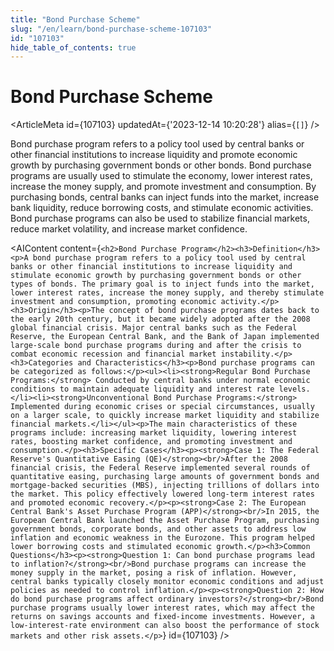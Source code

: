 ```yaml
---
title: "Bond Purchase Scheme"
slug: "/en/learn/bond-purchase-scheme-107103"
id: "107103"
hide_table_of_contents: true
---
```



# Bond Purchase Scheme

<ArticleMeta id={107103} updatedAt={'2023-12-14 10:20:28'} alias={`[]`} />
<div className='border-solid border-b border-t-0 my-4 border-[var(--ifm-color-gray-300)]' />

Bond purchase program refers to a policy tool used by central banks or other financial institutions to increase liquidity and promote economic growth by purchasing government bonds or other bonds. Bond purchase programs are usually used to stimulate the economy, lower interest rates, increase the money supply, and promote investment and consumption. By purchasing bonds, central banks can inject funds into the market, increase bank liquidity, reduce borrowing costs, and stimulate economic activities. Bond purchase programs can also be used to stabilize financial markets, reduce market volatility, and increase market confidence.

<AIContent content={`<h2>Bond Purchase Program</h2><h3>Definition</h3><p>A bond purchase program refers to a policy tool used by central banks or other financial institutions to increase liquidity and stimulate economic growth by purchasing government bonds or other types of bonds. The primary goal is to inject funds into the market, lower interest rates, increase the money supply, and thereby stimulate investment and consumption, promoting economic activity.</p><h3>Origin</h3><p>The concept of bond purchase programs dates back to the early 20th century, but it became widely adopted after the 2008 global financial crisis. Major central banks such as the Federal Reserve, the European Central Bank, and the Bank of Japan implemented large-scale bond purchase programs during and after the crisis to combat economic recession and financial market instability.</p><h3>Categories and Characteristics</h3><p>Bond purchase programs can be categorized as follows:</p><ul><li><strong>Regular Bond Purchase Programs:</strong> Conducted by central banks under normal economic conditions to maintain adequate liquidity and interest rate levels.</li><li><strong>Unconventional Bond Purchase Programs:</strong> Implemented during economic crises or special circumstances, usually on a larger scale, to quickly increase market liquidity and stabilize financial markets.</li></ul><p>The main characteristics of these programs include: increasing market liquidity, lowering interest rates, boosting market confidence, and promoting investment and consumption.</p><h3>Specific Cases</h3><p><strong>Case 1: The Federal Reserve's Quantitative Easing (QE)</strong><br/>After the 2008 financial crisis, the Federal Reserve implemented several rounds of quantitative easing, purchasing large amounts of government bonds and mortgage-backed securities (MBS), injecting trillions of dollars into the market. This policy effectively lowered long-term interest rates and promoted economic recovery.</p><p><strong>Case 2: The European Central Bank's Asset Purchase Program (APP)</strong><br/>In 2015, the European Central Bank launched the Asset Purchase Program, purchasing government bonds, corporate bonds, and other assets to address low inflation and economic weakness in the Eurozone. This program helped lower borrowing costs and stimulated economic growth.</p><h3>Common Questions</h3><p><strong>Question 1: Can bond purchase programs lead to inflation?</strong><br/>Bond purchase programs can increase the money supply in the market, posing a risk of inflation. However, central banks typically closely monitor economic conditions and adjust policies as needed to control inflation.</p><p><strong>Question 2: How do bond purchase programs affect ordinary investors?</strong><br/>Bond purchase programs usually lower interest rates, which may affect the returns on savings accounts and fixed-income investments. However, a low-interest-rate environment can also boost the performance of stock markets and other risk assets.</p>`} id={107103} />
